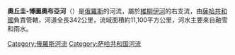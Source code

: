 '''奧丘圭-博圖奧布亞河'''（{{lang-ru|Оччугуй-Ботуобуя|Ochchuguy-Botuobuya}}）是[[俄羅斯|俄羅斯]]的河流，屬於[[維柳伊河|維柳伊河]]的右支流，由[[薩哈共和國|薩哈共和國]]負責管轄，河道全長342公里，流域面積約11,100平方公里，河水主要來自融雪和雨水。

{{Russia-geo-stub}}

[[Category:俄羅斯河流|Category:俄羅斯河流]]
[[Category:萨哈共和国河流|Category:萨哈共和国河流]]